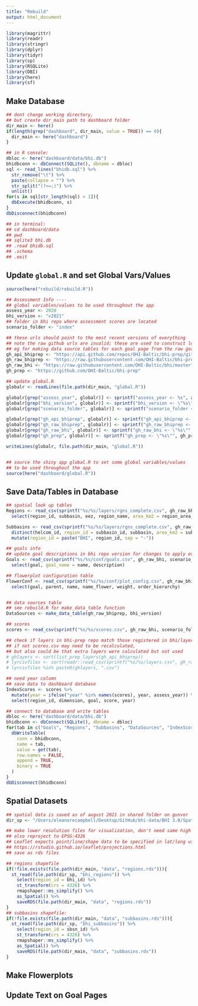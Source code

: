 ```yaml
---
title: "Rebuild"
output: html_document
---
```


```r
library(magrittr)
library(readr)
library(stringr)
library(dplyr)
library(tidyr)
library(sp)
library(RSQLite)
library(DBI)
library(here)
library(sf)
```

## Make Database

```r
## dont change working directory, 
## but create dir_main path to dashboard folder
dir_main <- here()
if(length(grep("dashboard", dir_main, value = TRUE)) == 0){
  dir_main <- here("dashboard")
}

## in R console:
dbloc <- here("dashboard/data/bhi.db")
bhidbconn <- dbConnect(SQLite(), dbname = dbloc)
sql <- read_lines("bhidb.sql") %>% 
  str_remove("\t") %>% 
  paste(collapse = "") %>% 
  str_split("(?<=;)") %>% 
  unlist()
for(s in sql[str_length(sql) > 1]){
  dbExecute(bhidbconn, s)
}
dbDisconnect(bhidbconn)

## in terminal:
## cd dashboard/data
## pwd
## sqlite3 bhi.db
## .read bhidb.sql
## .schema
## .exit
```

## Update `global.R` and set Global Vars/Values

```r
source(here("rebuild/rebuild.R"))

## Assessment Info ----
## global variables/values to be used throughout the app
assess_year <- 2020
bhi_version <- "v2021"
## folder in bhi repo where assessment scores are located
scenario_folder <- "index"

## these urls should point to the most recent versions of everything
## note the raw github urls are invalid; these are used to construct longer, valid urls 
## eg for making data source tables for each goal page from the raw goal prep docs
gh_api_bhiprep <- "https://api.github.com/repos/OHI-Baltic/bhi-prep/git/trees/master?recursive=1"
gh_raw_bhiprep <- "https://raw.githubusercontent.com/OHI-Baltic/bhi-prep/master"
gh_raw_bhi <- "https://raw.githubusercontent.com/OHI-Baltic/bhi/master"
gh_prep <- "https://github.com/OHI-Baltic/bhi-prep"

## update global.R
globalr <- readLines(file.path(dir_main, "global.R"))

globalr[grep("assess_year", globalr)] <- sprintf("assess_year <- %s", assess_year)
globalr[grep("bhi_version", globalr)] <- sprintf("bhi_version <- \"%s\"", bhi_version)
globalr[grep("scenario_folder", globalr)] <- sprintf("scenario_folder <- \"%s\"", scenario_folder)

globalr[grep("gh_api_bhiprep", globalr)] <- sprintf("gh_api_bhiprep <- \"%s\"", gh_api_bhiprep)
globalr[grep("gh_raw_bhiprep", globalr)] <- sprintf("gh_raw_bhiprep <- \"%s\"", gh_raw_bhiprep)
globalr[grep("gh_raw_bhi", globalr)] <- sprintf("gh_raw_bhi <- \"%s\"", gh_raw_bhi)
globalr[grep("gh_prep", globalr)] <- sprintf("gh_prep <- \"%s\"", gh_prep)

writeLines(globalr, file.path(dir_main, "global.R"))


## source the shiny app global.R to set some global variables/values
## to be used throughout the app
source(here("dashboard/global.R"))
```

## Save Data/Tables in Database

```r
## spatial look up tables
Regions <- read_csv(sprintf("%s/%s/layers/rgns_complete.csv", gh_raw_bhi, scenario_folder)) %>% 
  select(region_id, subbasin, eez, region_name, area_km2 = region_area_km2, region_order)

Subbasins <- read_csv(sprintf("%s/%s/layers/rgns_complete.csv", gh_raw_bhi, scenario_folder)) %>% 
  distinct(helcom_id, region_id = subbasin_id, subbasin, area_km2 = subbasin_area_km2, subbasin_order) %>% 
  mutate(region_id = paste("BHI", region_id, sep = "-"))

## goals info
## update goal descriptions in bhi repo version for changes to apply everywhere...
Goals <- read_csv(sprintf("%s/%s/conf/goals.csv", gh_raw_bhi, scenario_folder)) %>% 
  select(goal, goal_name = name, description)

## flowerplot configuration table
FlowerConf <- read_csv(sprintf("%s/%s/conf/plot_config.csv", gh_raw_bhi, scenario_folder)) %>% 
  select(goal, parent, name, name_flower, weight, order_hierarchy)


## data sources table
## see rebuild.R for make_data_table function
DataSources <- make_data_table(gh_raw_bhiprep, bhi_version)

## scores
scores <- read_csv(sprintf("%s/%s/scores.csv", gh_raw_bhi, scenario_folder), col_types = cols())

## check if layers in bhi-prep repo match those registered in bhi/layers.csv
## if not scores.csv may need to be recalculated, 
## but also could be that extra layers were calculated but not used
# ghlayers <- sort(list_prep_layers(gh_api_bhiprep))
# lyrcsvfiles <- sort(readr::read_csv(sprintf("%s/%s/layers.csv", gh_raw_bhi, scenario_folder))$filename)
# lyrcsvfiles %in% paste0(ghlayers, ".csv")

## need year column
## save data to dashboard database
IndexScores <- scores %>% 
  mutate(year = ifelse("year" %in% names(scores), year, assess_year)) %>% 
  select(region_id, dimension, goal, score, year)
```

```r
## connect to database and write tables
dbloc <- here("dashboard/data/bhi.db")
bhidbconn <- dbConnect(SQLite(), dbname = dbloc)
for(tab in c("Goals", "Regions", "Subbasins", "DataSources", "IndexScores")){
  dbWriteTable(
    conn = bhidbconn,
    name = tab,
    value = get(tab),
    row.names = FALSE,
    append = TRUE,
    binary = TRUE
  )
}
dbDisconnect(bhidbconn)
```

## Spatial Datasets

```r
## spatial data is saved as of august 2021 in shared folder on gunvor
dir_sp <- "/Users/eleanorecampbell/Desktop/GitHub/bhi-data/BHI 3.0/Spatial"

## make lower resolution files for visualization, don't need same high resolution as for analysis
## also reproject to EPSG:4326 
## Leaflet expects point/line/shape data to be specified in lat/long using WGS 84 (a.k.a. EPSG:4326)
## https://rstudio.github.io/leaflet/projections.html
## save as rds files

## regions shapefile
if(!file.exists(file.path(dir_main, "data", "regions.rds"))){
  st_read(file.path(dir_sp, "bhi_regions")) %>%
    select(region_id = bhi_id) %>% 
    st_transform(crs = 4326) %>% 
    rmapshaper::ms_simplify() %>% 
    as_Spatial() %>% 
    saveRDS(file.path(dir_main, "data", "regions.rds"))
}
## subbasins shapefile:
if(!file.exists(file.path(dir_main, "data", "subbasins.rds"))){
  st_read(file.path(dir_sp, "bhi_subbasins")) %>% 
    select(region_id = sbsn_id) %>% 
    st_transform(crs = 4326) %>% 
    rmapshaper::ms_simplify() %>% 
    as_Spatial() %>% 
    saveRDS(file.path(dir_main, "data", "subbasins.rds"))
}
```


## Make Flowerplots



## Update Text on Goal Pages



